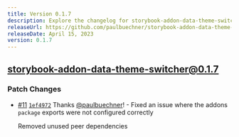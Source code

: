 ```yaml
---
title: Version 0.1.7
description: Explore the changelog for storybook-addon-data-theme-switcher version 0.1.7. Learn about the latest features, bug fixes, and improvements.
releaseUrl: https://github.com/paulbuechner/storybook-addon-data-theme-switcher/pull/12
releaseDate: April 15, 2023
version: 0.1.7
---
```


## storybook-addon-data-theme-switcher@0.1.7

### Patch Changes

- [#11](https://github.com/paulbuechner/storybook-addon-data-theme-switcher/pull/11) [`1ef4972`](https://github.com/paulbuechner/storybook-addon-data-theme-switcher/commit/1ef4972ffbef9c375b356024c1e7957b2d4c8646) Thanks [@paulbuechner](https://github.com/paulbuechner)! - Fixed an issue where the addons `package` exports were not configured correctly

  Removed unused peer dependencies
